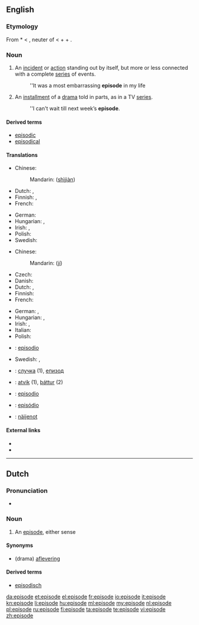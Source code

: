 {{also|Episode|épisode}}
==English==
{{wikipedia}}

===Etymology===
From {{etyl|NL.}} *{{term||episodium}} < {{etyl|grc}} {{term|έπεισόδιον|sc=polytonic|tr=epeisodion||a parenthetic addition, episode}}, neuter of {{term|έπεισόδιος|sc=polytonic|tr=epeidosios||following upon the entrance, coming in besides, adventitious}} < {{term|έπι|sc=polytonic|tr=epi||on}} + {{term|είς|tr=eis|sc=polytonic||into}} + {{term|όδός|tr=odos|sc=polytonic||way}}.

===Noun===
{{en-noun}}

# An [[incident]] or [[action]] standing out by itself, but more or less connected with a complete [[series]] of events.
#:''It was a most embarrassing '''episode''' in my life
# An [[installment]] of a [[drama]] told in parts, as in a TV [[series]].
#:''I can't wait till next week’s '''episode'''.

====Derived terms====
* [[episodic]]
* [[episodical]]

====Translations====
{{trans-top|incident or action connected with a series of events}}
* Chinese:
*: Mandarin: {{zh-ts|事件|事件}} ([[shì]][[jiàn]])
* Dutch: {{t+|nl|gebeuren|n}}, {{t+|nl|episode}}
* Finnish: {{t+|fi|tapaus}}, {{t-|fi|episodi}}
* French: {{t+|fr|épisode|m}}
{{trans-mid}}
* German: {{t+|de|Episode|f}}
* Hungarian: {{t+|hu|esemény}}, {{t+|hu|epizód}}
* Irish: {{t|ga|eachtra|f|xs=Irish}}, {{t|ga|teagmhas|m|xs=Irish}}
* Polish: {{t+|pl|epizod|m}}
* Swedish: {{t-|sv|episod|c}}
{{trans-bottom}}

{{trans-top|installment of a drama told in parts}}
* Chinese:
*: Mandarin: {{zh-ts|集|集}} ([[jí]])
* Czech: {{t-|cs|epizoda|f}}
* Danish: {{t+|da|afsnit}}
* Dutch: {{t+|nl|episode|f}}, {{t+|nl|aflevering|f}}
* Finnish: {{t+|fi|jakso}}
* French: {{t+|fr|épisode|m}}
{{trans-mid}}
* German: {{t+|de|Episode|f}}, {{t+|de|Folge|f}}
* Hungarian: {{t+|hu|rész}}, {{t+|hu|epizód}}
* Irish: {{t|ga|eagrán|m|xs=Irish}}, {{t|ga|eipeasóid|f|xs=Irish}}
* Italian: {{t+|it|episodio|m}}
* Polish: {{t+|pl|odcinek|m}}
* {{ttbc|Spanish}}: [[episodio]]
* Swedish: {{t-|sv|episod|c}},  {{t+|sv|avsnitt|n}}
{{trans-bottom}}

{{checktrans-top}}
* {{ttbc|Bulgarian}}: [[случка]] {{f}} (1), [[епизод]] {{m}}
{{trans-mid}}
* {{ttbc|Icelandic}}: [[atvik]] (1), [[þáttur]] (2)
* {{ttbc|Interlingua}}: [[episodio]]
* {{ttbc|Portuguese}}: [[episódio]]
* {{ttbc|Volapük}}: [[näijenot]]
{{trans-bottom}}

====External links====
* {{R:Webster 1913}}
* {{R:Century 1911}}

----

==Dutch==

===Pronunciation===
* {{audio|Nl-episode.ogg|Audio}}

===Noun===
{{nl-noun|pl1=episoden|pl2=episodes|dim=episodetje}}

# An [[#English|episode]], either sense

====Synonyms====
* (drama) [[aflevering]]

====Derived terms====
* [[episodisch]]

[[da:episode]]
[[et:episode]]
[[el:episode]]
[[fr:episode]]
[[io:episode]]
[[it:episode]]
[[kn:episode]]
[[li:episode]]
[[hu:episode]]
[[ml:episode]]
[[my:episode]]
[[nl:episode]]
[[pl:episode]]
[[ru:episode]]
[[fi:episode]]
[[ta:episode]]
[[te:episode]]
[[vi:episode]]
[[zh:episode]]